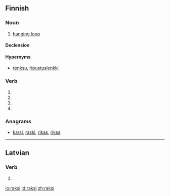 ==Finnish==

===Noun===
{{fi-noun}}

# [[hanging loop]] {{gloss|small loop sewn into a jacket, towel etc. for hanging}}

====Declension====
{{fi-decl-risti|raks|||a}}

====Hypernyms====
* [[renksu]], [[ripustuslenkki]]

===Verb===
{{head|fi|verb form}}

# {{fi-form of|type=verb|raksia|pr=third-person|pl=singular|mood=indicative|tense=past}}
# {{fi-form of|type=verb|raksia|mood=indicative|tense=present connegative}}
# {{fi-form of|type=verb|raksia|pr=second-person|pl=singular|mood=imperative|tense=present}}
# {{fi-form of|type=verb|raksia|pr=second-person|pl=singular|mood=imperative|tense=present connegative}}

===Anagrams===
* [[karsi#Finnish|karsi]], [[raski#Finnish|raski]], [[rikas#Finnish|rikas]], [[riksa#Finnish|riksa]]

----

==Latvian==

===Verb===
{{head|lv|verb form}}

# {{lv-inflection of|rakt|2nd|s|fut|ind|v}}

[[io:raksi]]
[[id:raksi]]
[[zh:raksi]]